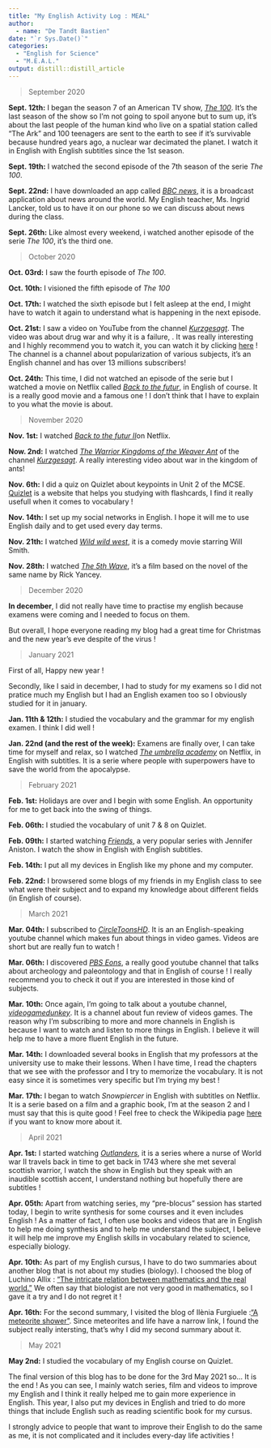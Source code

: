 ```yaml
---
title: "My English Activity Log : MEAL"
author:
  - name: "De Tandt Bastien" 
date: "`r Sys.Date()`"
categories:
  - "English for Science"
  - "M.E.A.L."
output: distill::distill_article
---
```


> September 2020

**Sept. 12th:** I began the season 7 of an American TV show, [*The 100*](https://en.wikipedia.org/wiki/The_100_%28TV_series%29). It's the last season of the show so I'm not going to spoil anyone but to sum up, it's about the last people of the human kind who live on a spatial station called "The Ark" and 100 teenagers are sent to the earth to see if it's survivable because hundred years ago, a nuclear war decimated the planet.
I watch it in English with English subtitles since the 1st season. 

**Sept. 19th:** I watched the second episode of the 7th season of the serie *The 100*.

**Sept. 22nd:** I have downloaded an app called [*BBC news*](https://www.bbc.com/news), it is a broadcast application about news around the world. My English teacher, Ms. Ingrid Lancker, told us to have it on our phone so we can discuss about news during the class.

**Sept. 26th:** Like almost every weekend, i watched another episode of the serie *The 100*, it's the third one. 

> October 2020

**Oct. 03rd:** I saw the fourth episode of *The 100*.

**Oct. 10th:** I visioned the fifth episode of *The 100*

**Oct. 17th:** I watched the sixth episode but I felt asleep at the end, I might have to watch it again to understand what is happening in the next episode.

**Oct. 21st:** I saw a video on YouTube from the channel [*Kurzgesagt*](https://www.youtube.com/c/inanutshell/videos). The video was about drug war and why it is a failure, . It was really interesting and I highly recommend you to watch it, you can watch it by clicking [here](https://www.youtube.com/watch?v=wJUXLqNHCaI) ! The channel is a channel about popularization of various subjects, it’s an English channel and has over 13 millions subscribers!

**Oct. 24th:** This time, I did not watched an episode of the serie but I watched a movie on Netflix called [*Back to the futur*](https://en.wikipedia.org/wiki/Back_to_the_Future), in English of course. It is a really good movie and a famous one ! I don't think that I have to explain to you what the movie is about.

> November 2020

**Nov. 1st:** I watched [*Back to the futur II*](https://www.imdb.com/title/tt0096874/)on Netflix.

**Now. 2nd:** I watched [*The Warrior Kingdoms of the Weaver Ant*](https://www.youtube.com/watch?v=B3QTAgHlwEg&t=24s) of the channel [*Kurzgesagt*](https://www.youtube.com/c/inanutshell/videos). A really interesting video about war in the kingdom of ants!

**Nov. 6th:** I did a quiz on Quizlet about keypoints in Unit 2 of the MCSE. [Quizlet](https://quizlet.com/latest) is a website that helps you studying with flashcards, I find it really usefull when it comes to vocabulary !

**Nov. 14th:** I set up my social networks in English. I hope it will me to use English daily and to get used every day terms.

**Nov. 21th:** I watched [*Wild wild west*](https://www.imdb.com/title/tt0120891/), it is a comedy movie starring Will Smith.

**Nov. 28th:** I watched [*The 5th Wave*](https://en.wikipedia.org/wiki/The_5th_Wave_%28film%29), it's a film based on the novel of the same name by Rick Yancey.

> December 2020

**In december**, I did not really have time to practise my english because examens were coming and I needed to focus on them.

But overall, I hope everyone reading my blog had a great time for Christmas and the new year's eve despite of the virus !

> January 2021

First of all, Happy new year ! 

Secondly, like I said in december, I had to study for my examens so I did not pratice much my English but I had an English examen too so I obviously studied for it in january.

**Jan. 11th & 12th:** I studied the vocabulary and the grammar for my english examen. I think I did well !

**Jan. 22nd (and the rest of the week):** Examens are finally over, I can take time for myself and relax, so I watched [*The umbrella academy*](https://en.wikipedia.org/wiki/The_Umbrella_Academy_%28TV_series%29) on Netflix, in English with subtitles. It is a serie where people with superpowers have to save the world from the apocalypse.

> February 2021

**Feb. 1st:** Holidays are over and I begin with some English. An opportunity for me to get back into the swing of things.

**Feb. 06th:** I studied the vocabulary of unit 7 & 8 on Quizlet.

**Feb. 09th:** I started watching [*Friends*](https://en.wikipedia.org/wiki/Friends), a very popular series with Jennifer Aniston. I watch the show in English with English subtitles.

**Feb. 14th:** I put all my devices in English like my phone and my computer.

**Feb. 22nd:** I browsered some blogs of my friends in my English class to see what were their subject and to expand my knowledge about different fields (in English of course).

> March 2021

**Mar. 04th:** I subscribed to [*CircleToonsHD*](https://www.youtube.com/user/CircleToonsHD/videos). It is an an English-speaking youtube channel which makes fun about things in video games. Videos are short but are really fun to watch !

**Mar. 06th:** I discovered [*PBS Eons*](https://www.youtube.com/c/eons/videos), a really good youtube channel that talks about archeology and paleontology and that in English of course ! I really recommend you to check it out if you are interested in those kind of subjects.

**Mar. 10th:** Once again, I'm going to talk about a youtube channel, [*videogamedunkey*](https://www.youtube.com/user/videogamedunkey/featured). It is a channel about fun review of videos games. The reason why I'm subscribing to more and more channels in English is because I want to watch and listen to more things in English. I believe it will help me to have a more fluent English in the future.

**Mar. 14th:** I downloaded several books in English that my professors at the university use to make their lessons. When I have time, I read the chapters that we see with the professor and I try to memorize the vocabulary. It is not easy since it is sometimes very specific but I'm trying my best !

**Mar. 17th:** I began to watch *Snowpiercer* in English with subtitles on Netflix. It is a serie based on a film and a graphic book, I'm at the season 2 and I must say that this is quite good ! Feel free to check the Wikipedia page [here](https://en.wikipedia.org/wiki/Snowpiercer_%28TV_series%29) if you want to know more about it.

> April 2021

**Apr. 1st:** I started watching [*Outlanders*](https://en.wikipedia.org/wiki/Outlander_%28TV_series%29), it is a series where a nurse of World war II travels back in time to get back in 1743 where she met several scottish warrior, I watch the show in English but they speak with an inaudible scottish accent, I understand nothing but hopefully there are subtitles !

**Apr. 05th:** Apart from watching series, my "pre-blocus" session has started today, I begin to write synthesis for some courses and it even includes English ! As a matter of fact, I often use books and videos that are in English to help me doing synthesis and to help me understand the subject, I believe it will help me improve my English skills in vocabulary related to science, especially biology.

**Apr. 10th:** As part of my English cursus, I have to do two summaries about another blog that is not about my studies (biology). I choosed the blog of Luchino Allix : ["The intricate relation between mathematics and the real world."](https://luchinoa.wordpress.com/) We often say that biologist are not very good in mathematics, so I gave it a try and I do not regret it !

**Apr. 16th:** For the second summary, I visited the blog of Ilènia Furgiuele  :["A meteorite shower"](https://ileniafurgiuele639848139.wordpress.com/introduction/). Since meteorites and life have a narrow link, I found the subject really intersting, that's why I did my second summary about it.

> May 2021

**May 2nd:** I studied the vocabulary of my English course on Quizlet.

The final version of this blog has to be done for the 3rd May 2021 so... It is the end ! As you can see, I mainly watch series, film and videos to improve my English and I think it really helped me to gain more experience in English. This year, I also put my devices in English and tried to do more things that include English such as reading scientific book for my cursus.

I strongly advice to people that want to improve their English to do the same as me, it is not complicated and it includes every-day life activities ! 
